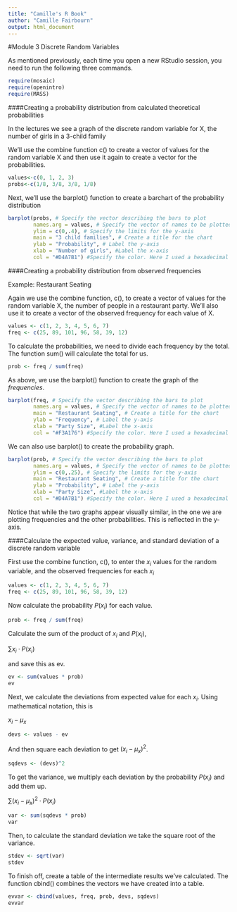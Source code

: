 ```yaml
---
title: "Camille's R Book"
author: "Camille Fairbourn"
output: html_document
---
```

#Module 3 Discrete Random Variables

As mentioned previously, each time you open a new RStudio session, you need to run the following three commands.

```r
require(mosaic)
require(openintro)
require(MASS)
```
####Creating a probability distribution from calculated theoretical probabilities

In the lectures we see a graph of the discrete random variable for X, the number of girls in a 3-child family

We'll use the combine function c() to create a vector of values for the random variable X and then use it again to create a vector for the probabilities.

```r
values<-c(0, 1, 2, 3)
probs<-c(1/8, 3/8, 3/8, 1/8)
```

Next, we'll use the barplot() function to create a barchart of the probability distribution

```r
barplot(probs, # Specify the vector describing the bars to plot
        names.arg = values, # Specify the vector of names to be plotted below each bar
        ylim = c(0,.4), # Specify the limits for the y-axis
        main = "3 child families", # Create a title for the chart
        ylab = "Probability", # Label the y-axis
        xlab = "Number of girls", #Label the x-axis
        col = "#D4A7B1") #Specify the color. Here I used a hexadecimal value.
```

####Creating a probability distribution from observed frequencies

Example: Restaurant Seating

Again we use the combine function, c(), to create a vector of values for the random variable X, the number of people in a restaurant party. We'll also use it to create a vector of the observed frequency for each value of X.

```r
values <- c(1, 2, 3, 4, 5, 6, 7)
freq <- c(25, 89, 101, 96, 58, 39, 12)
```

To calculate the probabilities, we need to divide each frequency by the total. The function sum() will calculate the total for us.

```r
prob <- freq / sum(freq)
```

As above, we use the barplot() function to create the graph of the *frequencies*.

```r
barplot(freq, # Specify the vector describing the bars to plot
        names.arg = values, # Specify the vector of names to be plotted below each bar
        main = "Restaurant Seating", # Create a title for the chart
        ylab = "Frequency", # Label the y-axis
        xlab = "Party Size", #Label the x-axis
        col = "#F3A176") #Specify the color. Here I used a hexadecimal value.
```

We can also use barplot() to create the probability graph.

```{r]}
barplot(prob, # Specify the vector describing the bars to plot
        names.arg = values, # Specify the vector of names to be plotted below each bar
        ylim = c(0,.25), # Specify the limits for the y-axis
        main = "Restaurant Seating", # Create a title for the chart
        ylab = "Probability", # Label the y-axis
        xlab = "Party Size", #Label the x-axis
        col = "#D4A7B1") #Specify the color. Here I used a hexadecimal value.
```

Notice that while the two graphs appear visually similar, in the one we are plotting frequencies and the other probabilities. This is reflected in the y-axis.

####Calculate the expected value, variance, and standard deviation of a discrete random variable

First use the combine function, c(), to enter the $x_i$ values for the random variable, and the observed frequencies for each $x_i$
```r
values <- c(1, 2, 3, 4, 5, 6, 7)
freq <- c(25, 89, 101, 96, 58, 39, 12)
```

Now calculate the probability $P(x_i)$ for each value.
```r
prob <- freq / sum(freq)
```

Calculate the sum of the product of $x_i$ and $P(x_i)$, 

$\sum x_{i}\cdot P(x_{i})$ 

and save this as ev.
```r
ev <- sum(values * prob)
ev
```

Next, we calculate the deviations from expected value for each $x_i$. Using mathematical notation, this is

$x_i - \mu_x$

```r
devs <- values - ev
```

And then square each deviation to get $(x_i - \mu_x)^2$.
```r
sqdevs <- (devs)^2
```

To get the variance, we multiply each deviation by the probability $P(x_i)$ and add them up.

$\sum (x_i - \mu_x)^2\cdot P(x_{i})$

```r
var <- sum(sqdevs * prob)
var
```

Then, to calculate the standard deviation we take the square root of the variance.
```r
stdev <- sqrt(var)
stdev
```

To finish off, create a table of the intermediate results we've calculated. The function cbind() combines the vectors we have created into a table.
```r
evvar <- cbind(values, freq, prob, devs, sqdevs)
evvar
```